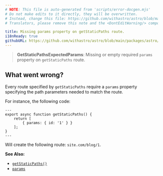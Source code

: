 ```yaml
---
# NOTE: This file is auto-generated from 'scripts/error-docgen.mjs'
# Do not make edits to it directly, they will be overwritten.
# Instead, change this file: https://github.com/withastro/astro/blob/main/packages/astro/src/core/errors/errors-data.ts
# Translators, please remove this note and the <DontEditWarning/> component.

title: Missing params property on getStaticPaths route.
i18nReady: true
githubURL: https://github.com/withastro/astro/blob/main/packages/astro/src/core/errors/errors-data.ts
---
```


<DontEditWarning />


> **GetStaticPathsExpectedParams**: Missing or empty required `params` property on `getStaticPaths` route.

## What went wrong?
Every route specified by `getStaticPaths` require a `params` property specifying the path parameters needed to match the route.

For instance, the following code:
```astro title="pages/blog/[id].astro"
---
export async function getStaticPaths() {
	return [
		{ params: { id: '1' } }
	];
}
---
```
Will create the following route: `site.com/blog/1`.

**See Also:**
-  [`getStaticPaths()`](/en/reference/api-reference/#getstaticpaths)
-  [`params`](/en/reference/api-reference/#params)


